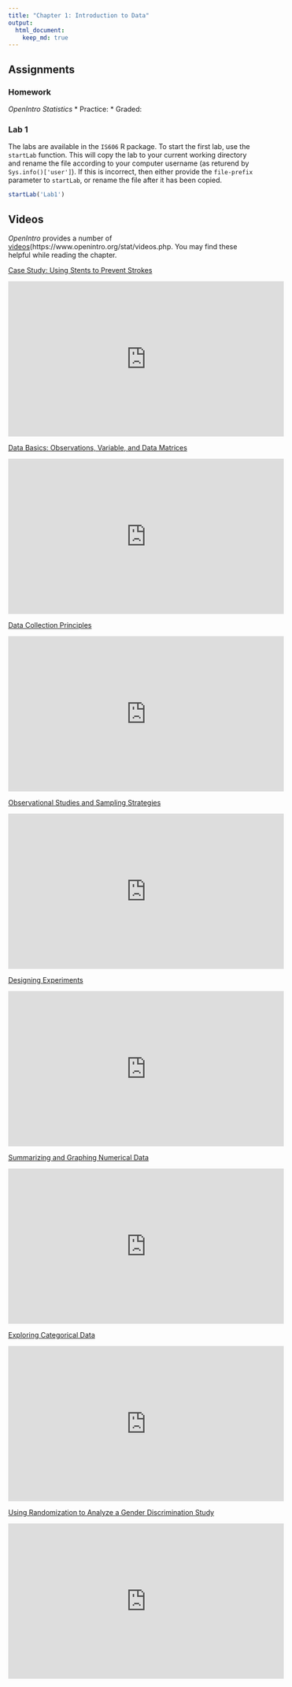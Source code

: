 ```yaml
---
title: "Chapter 1: Introduction to Data"
output:
  html_document:
    keep_md: true
---
```


## Assignments

### Homework

*OpenIntro Statistics*
* Practice:
* Graded:

### Lab 1

The labs are available in the `IS606` R package. To start the first lab, use the `startLab` function. This will copy the lab to your current working directory and rename the file according to your computer username (as returend by `Sys.info()['user']`). If this is incorrect, then either provide the `file-prefix` parameter to `startLab`, or rename the file after it has been copied.

```r
startLab('Lab1')
```

## Videos

*OpenIntro* provides a number of [videos](https://www.openintro.org/stat/videos.php. You may find these helpful while reading the chapter.

[Case Study: Using Stents to Prevent Strokes](https://www.youtube.com/watch?list=PLkIselvEzpM6pZ76FD3NoCvvgkj_p-dE8&v=nEHFF1ADpWE)

<iframe width="560" height="315" src="https://www.youtube.com/embed/nEHFF1ADpWE?list=PLkIselvEzpM6pZ76FD3NoCvvgkj_p-dE8" frameborder="0" allowfullscreen></iframe>

[Data Basics: Observations, Variable, and Data Matrices](https://www.youtube.com/watch?list=PLkIselvEzpM6pZ76FD3NoCvvgkj_p-dE8&v=Mjif8PTgzUs)

<iframe width="560" height="315" src="https://www.youtube.com/embed/Mjif8PTgzUs?list=PLkIselvEzpM6pZ76FD3NoCvvgkj_p-dE8" frameborder="0" allowfullscreen></iframe>

[Data Collection Principles](https://www.youtube.com/watch?list=PLkIselvEzpM6pZ76FD3NoCvvgkj_p-dE8&v=2N_bkiyTiXU)

<iframe width="560" height="315" src="https://www.youtube.com/embed/2N_bkiyTiXU?list=PLkIselvEzpM6pZ76FD3NoCvvgkj_p-dE8" frameborder="0" allowfullscreen></iframe>

[Observational Studies and Sampling Strategies](https://www.youtube.com/watch?list=PLkIselvEzpM6pZ76FD3NoCvvgkj_p-dE8&v=n1xSeGPGQEg)

<iframe width="560" height="315" src="https://www.youtube.com/embed/n1xSeGPGQEg?list=PLkIselvEzpM6pZ76FD3NoCvvgkj_p-dE8" frameborder="0" allowfullscreen></iframe>

[Designing Experiments](https://www.youtube.com/watch?list=PLkIselvEzpM6pZ76FD3NoCvvgkj_p-dE8&v=g7JGe_ykB3I)

<iframe width="560" height="315" src="https://www.youtube.com/embed/g7JGe_ykB3I?list=PLkIselvEzpM6pZ76FD3NoCvvgkj_p-dE8" frameborder="0" allowfullscreen></iframe>

[Summarizing and Graphing Numerical Data](https://www.youtube.com/watch?list=PLkIselvEzpM6pZ76FD3NoCvvgkj_p-dE8&v=Xm0PPtci3JE)

<iframe width="560" height="315" src="https://www.youtube.com/embed/Xm0PPtci3JE?list=PLkIselvEzpM6pZ76FD3NoCvvgkj_p-dE8" frameborder="0" allowfullscreen></iframe>

[Exploring Categorical Data](https://www.youtube.com/watch?list=PLkIselvEzpM6pZ76FD3NoCvvgkj_p-dE8&v=7NhNeADL8fA)

<iframe width="560" height="315" src="https://www.youtube.com/embed/7NhNeADL8fA?list=PLkIselvEzpM6pZ76FD3NoCvvgkj_p-dE8" frameborder="0" allowfullscreen></iframe>

[Using Randomization to Analyze a Gender Discrimination Study](Using Randomization to Analyze a Gender Discrimination Study)

<iframe width="560" height="315" src="https://www.youtube.com/embed/2pHhjx9hyM4?list=PLkIselvEzpM6pZ76FD3NoCvvgkj_p-dE8" frameborder="0" allowfullscreen></iframe>



